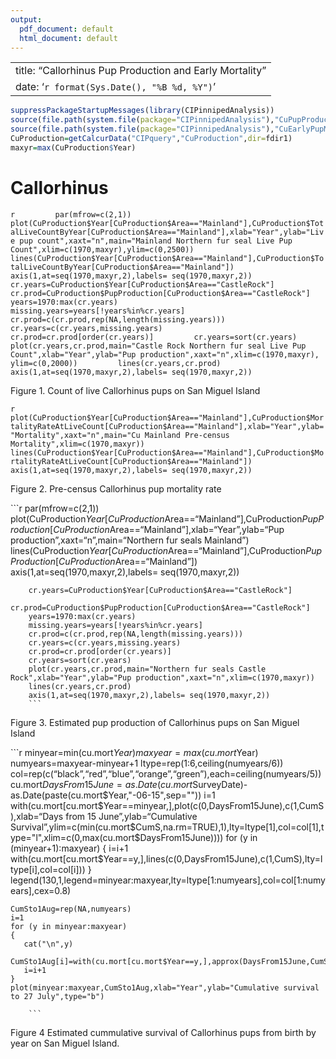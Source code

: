 ---
output:
  pdf_document: default
  html_document: default
---
---
title: "Callorhinus Pup Production and Early Mortality"
date: '`r format(Sys.Date(), "%B %d, %Y")`'
------
		
		
```{r,results="hide",echo=FALSE}
suppressPackageStartupMessages(library(CIPinnipedAnalysis))
source(file.path(system.file(package="CIPinnipedAnalysis"),"CuPupProduction.r"))
source(file.path(system.file(package="CIPinnipedAnalysis"),"CuEarlyPupMortality.r"))
CuProduction=getCalcurData("CIPquery","CuProduction",dir=fdir1)
maxyr=max(CuProduction$Year)
```

# Callorhinus 

```{r,results="hide",echo=FALSE,fig.width=6,fig.height=7,dpi=300}
		par(mfrow=c(2,1))
		plot(CuProduction$Year[CuProduction$Area=="Mainland"],CuProduction$TotalLiveCountByYear[CuProduction$Area=="Mainland"],xlab="Year",ylab="Live pup count",xaxt="n",main="Mainland Northern fur seal Live Pup Count",xlim=c(1970,maxyr),ylim=c(0,2500))
		lines(CuProduction$Year[CuProduction$Area=="Mainland"],CuProduction$TotalLiveCountByYear[CuProduction$Area=="Mainland"])
		axis(1,at=seq(1970,maxyr,2),labels= seq(1970,maxyr,2))
		cr.years=CuProduction$Year[CuProduction$Area=="CastleRock"]
		cr.prod=CuProduction$PupProduction[CuProduction$Area=="CastleRock"]
		years=1970:max(cr.years)
		missing.years=years[!years%in%cr.years]
		cr.prod=c(cr.prod,rep(NA,length(missing.years)))
		cr.years=c(cr.years,missing.years)
		cr.prod=cr.prod[order(cr.years)]
		cr.years=sort(cr.years)
		plot(cr.years,cr.prod,main="Castle Rock Northern fur seal Live Pup Count",xlab="Year",ylab="Pup production",xaxt="n",xlim=c(1970,maxyr), ylim=c(0,2000))
		lines(cr.years,cr.prod)
		axis(1,at=seq(1970,maxyr,2),labels= seq(1970,maxyr,2))
		```

Figure 1. Count of live Callorhinus pups on San Miguel Island

```{r,results="hide",echo=FALSE,fig.width=6,fig.height=7,dpi=300}
		plot(CuProduction$Year[CuProduction$Area=="Mainland"],CuProduction$MortalityRateAtLiveCount[CuProduction$Area=="Mainland"],xlab="Year",ylab="Mortality",xaxt="n",main="Cu Mainland Pre-census Mortality",xlim=c(1970,maxyr))
		lines(CuProduction$Year[CuProduction$Area=="Mainland"],CuProduction$MortalityRateAtLiveCount[CuProduction$Area=="Mainland"])
		axis(1,at=seq(1970,maxyr,2),labels= seq(1970,maxyr,2))
		```

Figure 2. Pre-census Callorhinus pup mortality rate


```{r,results="hide",echo=FALSE,fig.width=6,fig.height=7,dpi=300}
		par(mfrow=c(2,1))
		plot(CuProduction$Year[CuProduction$Area=="Mainland"],CuProduction$PupProduction[CuProduction$Area=="Mainland"],xlab="Year",ylab="Pup production",xaxt="n",main="Northern fur seals Mainland")
		lines(CuProduction$Year[CuProduction$Area=="Mainland"],CuProduction$PupProduction[CuProduction$Area=="Mainland"])
		axis(1,at=seq(1970,maxyr,2),labels= seq(1970,maxyr,2))
		
		cr.years=CuProduction$Year[CuProduction$Area=="CastleRock"]
		cr.prod=CuProduction$PupProduction[CuProduction$Area=="CastleRock"]
		years=1970:max(cr.years)
		missing.years=years[!years%in%cr.years]
		cr.prod=c(cr.prod,rep(NA,length(missing.years)))
		cr.years=c(cr.years,missing.years)
		cr.prod=cr.prod[order(cr.years)]
		cr.years=sort(cr.years)
		plot(cr.years,cr.prod,main="Northern fur seals Castle Rock",xlab="Year",ylab="Pup production",xaxt="n",xlim=c(1970,maxyr))
		lines(cr.years,cr.prod)
		axis(1,at=seq(1970,maxyr,2),labels= seq(1970,maxyr,2))
		```

Figure 3. Estimated pup production of Callorhinus pups on San Miguel Island



```{r,results="hide",echo=FALSE,fig.width=7,fig.height=7,dpi=300}
   minyear=min(cu.mort$Year)
   maxyear=max(cu.mort$Year)
   numyears=maxyear-minyear+1
   ltype=rep(1:6,ceiling(numyears/6))
   col=rep(c("black","red","blue","orange","green"),each=ceiling(numyears/5))
   cu.mort$DaysFrom15June=as.Date(cu.mort$SurveyDate)-as.Date(paste(cu.mort$Year,"-06-15",sep=""))
   i=1
   with(cu.mort[cu.mort$Year==minyear,],plot(c(0,DaysFrom15June),c(1,CumS),xlab="Days from 15 June",ylab="Cumulative Survival",ylim=c(min(cu.mort$CumS,na.rm=TRUE),1),lty=ltype[1],col=col[1],type="l",xlim=c(0,max(cu.mort$DaysFrom15June))))
   for (y in (minyear+1):maxyear)
   {
    	i=i+1
	    with(cu.mort[cu.mort$Year==y,],lines(c(0,DaysFrom15June),c(1,CumS),lty=ltype[i],col=col[i]))
    }
    legend(130,1,legend=minyear:maxyear,lty=ltype[1:numyears],col=col[1:numyears],cex=0.8)

    CumSto1Aug=rep(NA,numyears)
    i=1
    for (y in minyear:maxyear)
    {
	   cat("\n",y)
	   CumSto1Aug[i]=with(cu.mort[cu.mort$Year==y,],approx(DaysFrom15June,CumS,xout=42)$y)
	   i=i+1
    }
    plot(minyear:maxyear,CumSto1Aug,xlab="Year",ylab="Cumulative survival to 27 July",type="b")

		```
Figure 4 Estimated cummulative survival of Callorhinus pups from birth by year on San Miguel Island.




